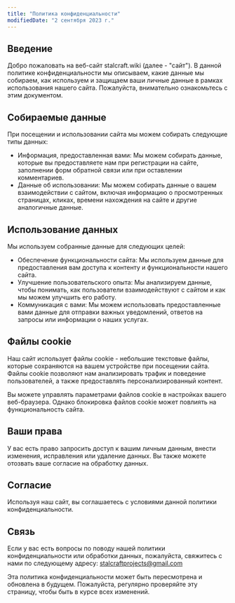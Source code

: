 ```yaml
---
title: "Политика конфиденциальности"
modifiedDate: "2 сентября 2023 г."
---
```


##  Введение

Добро пожаловать на веб-сайт stalcraft.wiki (далее - "сайт"). В данной политике конфиденциальности мы описываем, какие данные мы собираем, как используем и защищаем ваши личные данные в рамках использования нашего сайта. Пожалуйста, внимательно ознакомьтесь с этим документом.

## Собираемые данные

При посещении и использовании сайта мы можем собирать следующие типы данных:

-   Информация, предоставленная вами: Мы можем собирать данные, которые вы предоставляете нам при регистрации на сайте, заполнении форм обратной связи или при оставлении комментариев.
-   Данные об использовании: Мы можем собирать данные о вашем взаимодействии с сайтом, включая информацию о просмотренных страницах, кликах, времени нахождения на сайте и другие аналогичные данные.

## Использование данных

Мы используем собранные данные для следующих целей:

-   Обеспечение функциональности сайта: Мы используем данные для предоставления вам доступа к контенту и функциональности нашего сайта.
-   Улучшение пользовательского опыта: Мы анализируем данные, чтобы понимать, как пользователи взаимодействуют с сайтом и как мы можем улучшить его работу.
-   Коммуникация с вами: Мы можем использовать предоставленные вами данные для отправки важных уведомлений, ответов на запросы или информации о наших услугах.

##  Файлы cookie

Наш сайт использует файлы cookie - небольшие текстовые файлы, которые сохраняются на вашем устройстве при посещении сайта. Файлы cookie позволяют нам анализировать трафик и поведение пользователей, а также предоставлять персонализированный контент.

Вы можете управлять параметрами файлов cookie в настройках вашего веб-браузера. Однако блокировка файлов cookie может повлиять на функциональность сайта.

## Ваши права

У вас есть право запросить доступ к вашим личным данным, внести изменения, исправления или удаление данных. Вы также можете отозвать ваше согласие на обработку данных.

## Согласие

Используя наш сайт, вы соглашаетесь с условиями данной политики конфиденциальности.

## Связь

Если у вас есть вопросы по поводу нашей политики конфиденциальности или обработки данных, пожалуйста, свяжитесь с нами по следующему адресу: [stalcraftprojects@gmail.com](mailto:stalcraftprojects@gmail.com)

Эта политика конфиденциальности может быть пересмотрена и обновлена в будущем. Пожалуйста, регулярно проверяйте эту страницу, чтобы быть в курсе всех изменений.

